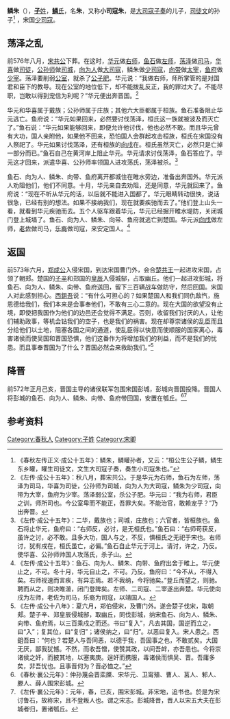 {{Infobox 先秦人物
|名称= 鳞朱
|图像=
|图说=
|姓=[[子姓|子]]
|氏=[[鳞氏|鳞]]
|名=朱
|字=
|别名=
|别字=
|谥号=
|时代=春秋时期
|国家=
|身份=宋国少司寇
|出生=
|逝世=
|在位=
|父=大司寇子奏
|母=
|正妻=
|妾=
|子女=
|太子=
}}
'''鳞朱'''（{{bd|？||？||}}），[[子姓|'''子'''姓]]，[[鳞氏|'''鳞'''氏]]，名'''朱'''，又称'''小司寇朱'''，是[[大司寇子奏|大司寇子奏]]的儿子，[[司徒文|司徒文]]的孙子<ref>《春秋左传正义·成公十五年》：鳞朱，鳞矔孙者，又云：“桓公生公子鳞，鳞生东乡矔，矔生司徒文，文生大司寇子奏，奏生小司寇朱也。”</ref> ，宋国[[少司寇|少司寇]]。

==荡泽之乱==
前576年八月，[[宋共公|宋共公]]下葬。在这时，[[华元|华元]]做[[右师|右师]]，[[鱼石|鱼石]]做[[左师|左师]]，[[荡泽|荡泽]]做[[司马|司马]]，[[华喜|华喜]]做[[司徒|司徒]]，[[公孙师|公孙师]]做[[司城|司城]]，[[向为人|向为人]]做[[大司寇|大司寇]]，鳞朱做[[少司寇|少司寇]]，[[向带|向带]]做[[太宰|太宰]]，[[鱼府|鱼府]]做[[少宰|少宰]]。荡泽要削弱[[公室|公室]]，就杀了[[公子肥|公子肥]]。华元说：“我做右师，师所掌管的是对国君和臣下的教导。现在公室的地位低下，却不能拨乱反正，我的罪过大了。不能尽职，岂敢以得到宠信为利呢？”华元便出奔晋国。<ref>《左传·成公十五年》：秋八月，葬宋共公。于是华元为右师，鱼石为左师，荡泽为司马，华喜为司徒，公孙师为司城，向为人为大司寇，鳞朱为少司寇，向带为大宰，鱼府为少宰。荡泽弱公室，杀公子肥。华元曰：“我为右师，君臣之训，师所司也。今公室卑而不能正，吾罪大矣。不能治官，敢赖宠乎？”乃出奔晋。</ref>

华元和华喜属于戴族；公孙师属于庄族；其他六大臣都属于桓族。鱼石准备阻止华元逃亡。鱼府说：“华元如果回来，必然要讨伐荡泽，桓氏这一族就被波及而灭亡了。”鱼石说：“华元如果能够回来，即便允许他讨伐，他也必然不敢。而且华元曾有大功，国人亲附他，如果他不回来，恐怕国人会群起攻击桓族，桓氏在宋国没有人祭祀了。华元如果讨伐荡泽，还有桓族的[[向戌|向戌]]在。桓氏虽然灭亡，必然只是亡掉一部分而已。”鱼石自己在黄河岸上阻止华元。华元请求讨伐荡泽，鱼石答应了。华元这才回来，派遣华喜、公孙师率领国人进攻荡氏，荡泽被杀。<ref>《左传·成公十五年》：二华，戴族也；司城，庄族也；六官者，皆桓族也。鱼石将止华元，鱼府曰：“右师反，必讨，是无桓氏也。”鱼石曰：“右师苟获反，虽许之讨，必不敢。且多大功，国人与之，不反，惧桓氏之无祀于宋也。右师讨，犹有戌在，桓氏虽亡，必偏。”鱼石自止华元于河上。请讨，许之，乃反。使华喜、公孙师帅国人攻荡氏，杀子山。</ref>

鱼石、向为人、鳞朱、向带、鱼府离开都城住在睢水旁边，准备出奔国外。华元派人劝阻他们，他们不同意。十月，华元亲自去劝阻，还是同意，华元就回来了。鱼府说：“现在不听从华元的话，以后就不能进入国都了。华元眼睛转动很快，说话很急，已经有别的想法。如果不接纳我们，现在就要疾驰而去了。”他们登上山头一看，就看到华元疾驰而去。五个人驱车跟着华元，华元已经掘开睢水堤防，关闭城门登上城墙了。鱼石、向为人、鳞朱、向带、鱼府就逃亡到楚国。华元派[[向戌|向戌]]做左师，[[老佐|老佐]]做司马，[[乐裔|乐裔]]做司寇，来安定国人。<ref>《左传·成公十五年》：鱼石、向为人、鳞朱、向带、鱼府出舍于睢上。华元使止之，不可。冬十月，华元自止之，不可。乃反。鱼府曰：“今不从，不得入矣。右师视速而言疾，有异志焉。若不我纳，今将驰矣。”登丘而望之，则驰。聘而从之，则决睢澨，闭门登陴矣。左师、二司寇、二宰遂出奔楚。华元使向戌为左师，老佐为司马，乐裔为司寇，以靖国人。</ref>

==返国==
前573年六月，[[郑成公|郑成公]]入侵宋国，到达宋国曹门外，会合[[楚共王|楚共王]]一起进攻宋国，占领了朝郏。楚国的[[子辛|子辛]]和郑国的[[皇辰|皇辰]]入侵城郜，占取幽丘。他们一起进攻彭城，将鱼石、向为人、鳞朱、向带、鱼府送回，留下三百辆战车做防守，然后回国。宋国人对此感到担心。[[西鉏吾|西鉏吾]]说：“有什么可担心的？如果楚国人和我们同仇敌忾，施恩德给我们，我们本来是会事奉他们，不敢有三心二意的。现在大国的欲望没有止境，即使把我国作为他们的边邑还会觉得不满足。否则，收留我们讨厌的人，让他们辅助政事，等机会钻我们的空子，也是我们的祸害。现在却尊崇诸侯的乱臣而且分给他们以土地，阻塞各国之间的通道，使乱臣得以快意而使顺服的国家离心，毒害诸侯而使吴国和晋国恐惧，他们这番作为将增加我们的利益，而不是我们的忧患。而且事奉晋国为了什么？晋国必然会来救助我们。”<ref>《左传·成公十八年》：夏六月，郑伯侵宋，及曹门外。遂会楚子伐宋，取朝郏。楚子辛、郑皇辰侵城郜，取幽丘，同伐彭城，纳宋鱼石、向为人、鳞朱、向带、鱼府焉，以三百乘戍之而还。书曰“复入”，凡去其国，国逆而立之，曰“入”；复其位，曰“复归”；诸侯纳之，曰“归”。以恶曰复入。宋人患之。西鉏吾曰：“何也？若楚人与吾同恶，以德于我，吾固事之也，不敢贰矣。大国无厌，鄙我犹憾。不然，而收吾憎，使赞其政，以间吾衅，亦吾患也。今将崇诸侯之奸，而披其地，以塞夷庚。逞奸而携服，毒诸侯而惧吴、晋。吾庸多矣，非吾忧也。且事晋何为？晋必恤之。”</ref>

==降晋==
前572年正月己亥，晋国主导的诸侯联军包围宋国彭城，彭城向晋国投降。晋国人将彭城的鱼石、向为人、鳞朱、向带、鱼府带回国，安置在瓠丘。<ref>《春秋·襄公元年》：仲孙蔑会晋栾黡、宋华元、卫甯殖、曹人、莒人、邾人、滕人、薛人围宋彭城。</ref><ref>《左传·襄公元年》：元年，春，已亥，围宋彭城。非宋地，追书也。於是为宋讨鲁石，故称宋，且不登叛人也。谓之宋志。彭城降晋，晋人以宋五大夫在彭城者归，置诸瓠丘。</ref>

== 参考资料 ==
{{reflist}}

[[Category:春秋人|Category:春秋人]]
[[Category:子姓|Category:子姓]]
[[Category:宋卿|Category:宋卿]]